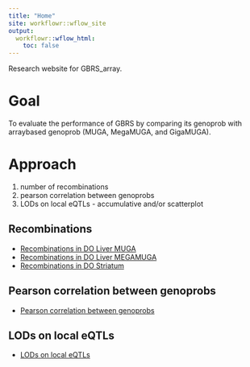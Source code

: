 ```yaml
---
title: "Home"
site: workflowr::wflow_site
output:
  workflowr::wflow_html:
    toc: false
---
```


Research website for GBRS_array.

# Goal
To evaluate the performance of GBRS by comparing its genoprob with arraybased genoprob (MUGA, MegaMUGA, and GigaMUGA).

# Approach
1. number of recombinations
2. pearson correlation between genoprobs
3. LODs on local eQTLs - accumulative and/or scatterplot

## Recombinations
* [Recombinations in DO Liver MUGA](recombinations_in_DO_Liver_MUGA.html)
* [Recombinations in DO Liver MEGAMUGA](recombinations_in_DO_Liver_MEGAMUGA.html)
* [Recombinations in DO Striatum](recombinations_in_DO_Striatum.html)

## Pearson correlation between genoprobs
* [Pearson correlation between genoprobs](cor.html)

## LODs on local eQTLs
* [LODs on local eQTLs](LOD_eqtl.html)
